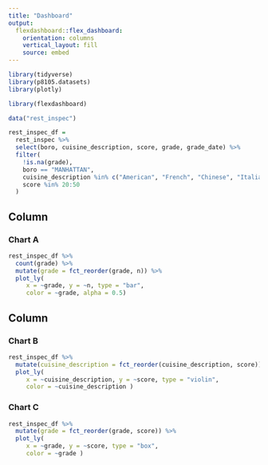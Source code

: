 ```yaml
---
title: "Dashboard"
output: 
  flexdashboard::flex_dashboard:
    orientation: columns
    vertical_layout: fill
    source: embed
---
```


```r
library(tidyverse)
library(p8105.datasets)
library(plotly)

library(flexdashboard)
```

```r
data("rest_inspec")

rest_inspec_df = 
  rest_inspec %>% 
  select(boro, cuisine_description, score, grade, grade_date) %>% 
  filter(
    !is.na(grade),
    boro == "MANHATTAN",
    cuisine_description %in% c("American", "French", "Chinese", "Italian", "Korean"),
    score %in% 20:50
  )
```

Column {data-width=650}
-----------------------------------------------------------------------

### Chart A

```r
rest_inspec_df %>% 
  count(grade) %>% 
  mutate(grade = fct_reorder(grade, n)) %>% 
  plot_ly(
     x = ~grade, y = ~n, type = "bar",
     color = ~grade, alpha = 0.5)
```

Column {data-width=350}
-----------------------------------------------------------------------

### Chart B

```r
rest_inspec_df %>% 
  mutate(cuisine_description = fct_reorder(cuisine_description, score)) %>% 
  plot_ly(
     x = ~cuisine_description, y = ~score, type = "violin",
     color = ~cuisine_description )
```

### Chart C

```r
rest_inspec_df %>% 
  mutate(grade = fct_reorder(grade, score)) %>% 
  plot_ly(
     x = ~grade, y = ~score, type = "box",
     color = ~grade )
```

